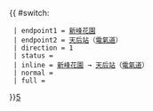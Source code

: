 {{ #switch: {{{format|}}}
  | endpoint1 = [[新峰花園]]
  | endpoint2 = [[天后站]]（[[電氣道]]）
  | direction = 1
  | status = {{HK Bus Status|M}}
  | inline = [[新峰花園]] → [[天后站]]（[[電氣道]]）
  | normal =
  | full =
}}<noinclude>[[category:新界居民巴士路線模板|5]]</noinclude>